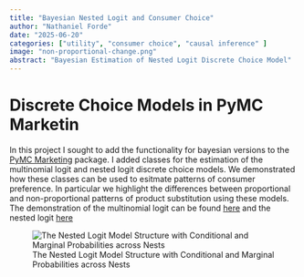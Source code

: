 ```yaml
---
title: "Bayesian Nested Logit and Consumer Choice"
author: "Nathaniel Forde"
date: "2025-06-20"
categories: ["utility", "consumer choice", "causal inference" ]
image: "non-proportional-change.png"
abstract: "Bayesian Estimation of Nested Logit Discrete Choice Model"
---
```


# Discrete Choice Models in PyMC Marketin

In this project I sought to add the functionality for bayesian versions  to the [PyMC Marketing](https://www.pymc-marketing.io/en/latest/index.html) package. I added classes for the estimation of the multinomial logit and nested logit discrete choice models. We demonstrated how these classes can be used to esitmate patterns of consumer preference. In particular we highlight the differences between proportional and non-proportional patterns of product substitution using these models. The demonstration of the multinomial logit can be found [here](https://www.pymc-marketing.io/en/latest/notebooks/customer_choice/mnl_logit.html) and the nested logit [here](https://www.pymc-marketing.io/en/latest/notebooks/customer_choice/nested_logit.html)


![The Nested Logit Model Structure with Conditional and Marginal Probabilities across Nests](nested_logit_graphviz.svg)